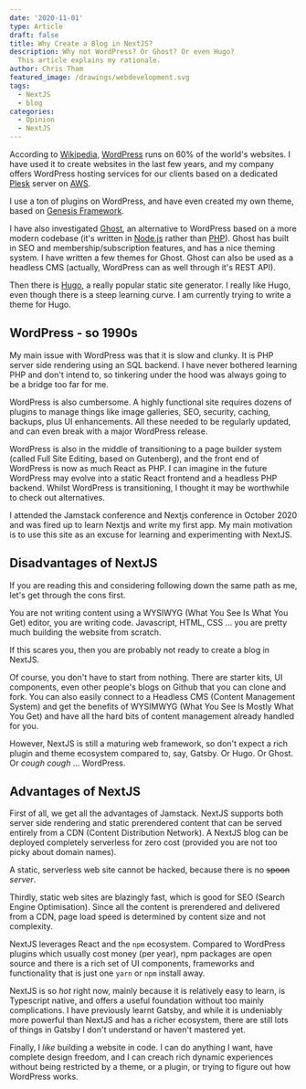 ```yaml
---
date: '2020-11-01'
type: Article
draft: false
title: Why Create a Blog in NextJS?
description: Why not WordPress? Or Ghost? Or even Hugo?
  This article explains my rationale.
author: Chris Tham
featured_image: /drawings/webdevelopment.svg
tags:
  - NextJS
  - blog
categories:
  - Opinion
  - NextJS
---
```


According to [Wikipedia](https://en.wikipedia.org/wiki/WordPress),
[WordPress](https://wordpress.org) runs on 60% of the world's websites.
I have used it to create websites in the last few years, and my company
offers WordPress hosting services for our clients based on a dedicated
[Plesk](https://plesk.com) server on [AWS](https://aws.amazon.com).

I use a ton of plugins on WordPress, and have even created my own theme,
based on [Genesis Framework](https://my.studiopress.com/themes/genesis/).

I have also investigated [Ghost](https://ghost.org), an alternative to
WordPress based on a more modern codebase (it's written in
[Node.js](https://nodejs.org) rather than [PHP](https://php.org)). Ghost
has built in SEO and membership/subscription features, and has a nice theming
system. I have written a few themes for Ghost. Ghost can also be used as a
headless CMS (actually, WordPress can as well through it's REST API).

Then there is [Hugo](https://gohugo.org), a really popular static site
generator. I really like Hugo, even though there is a steep learning curve.
I am currently trying to write a theme for Hugo.

## WordPress - so 1990s

My main issue with WordPress was that it is slow and clunky. It is PHP
server side rendering using an SQL backend. I have never bothered
learning PHP and don't intend to, so tinkering under the hood was always
going to be a bridge too far for me.

WordPress is also cumbersome. A highly functional site requires dozens of
plugins to manage things like image galleries, SEO, security, caching, backups,
plus UI enhancements. All these needed to be regularly updated, and can even
break with a major WordPress release.

WordPress is also in the middle of transitioning to a page builder system
(called Full Site Editing, based on Gutenberg), and
the front end of WordPress is now as much React as PHP. I can imagine in the
future WordPress may evolve into a static React frontend and a headless PHP
backend. Whilst WordPress is transitioning, I thought it may be worthwhile
to check out alternatives.

I attended the Jamstack conference and Nextjs conference in October 2020
and was fired up to learn Nextjs and write my first app. My main motivation
is to use this site as an excuse for learning and experimenting with NextJS.

## Disadvantages of NextJS

If you are reading this and considering following down the same path as me,
let's get through the cons first.

You are not writing content using a WYSIWYG
(What You See Is What You Get) editor, you are writing code. Javascript, HTML,
CSS ... you are pretty much building the website from scratch.

If this scares you, then you are probably not ready to create a blog in NextJS.

Of course, you don't have to start from nothing. There are starter kits,
UI components, even other people's blogs on Github that you can clone and fork.
You can also easily connect to a Headless CMS (Content Management System) and
get the benefits of WYSIMWYG (What You See Is Mostly What You Get) and have all
the hard bits of content management already handled for you.

However, NextJS is still a maturing web framework, so don't expect a rich
plugin and theme ecosystem compared to, say, Gatsby. Or Hugo. Or Ghost.
Or _cough cough_ ... WordPress.

## Advantages of NextJS

First of all, we get all the advantages of Jamstack. NextJS supports both
server side rendering and static prerendered content that can be served
entirely from a CDN (Content Distribution Network). A NextJS blog can be
deployed completely serverless for zero cost (provided you are not too
picky about domain names).

A static, serverless web site cannot be hacked, because there is no ~~spoon~~
_server_.

Thirdly, static web sites are blazingly fast, which is good for SEO (Search
Engine Optimisation). Since all the content is prerendered and delivered from
a CDN, page load speed is determined by content size and not complexity.

NextJS leverages React and the `npm` ecosystem. Compared to WordPress plugins
which usually cost money (per year), npm packages are open source and there is
a rich set of UI components, frameworks and functionality that is just one
`yarn` or `npm` install away.

NextJS is so _hot_ right now, mainly because it is relatively easy to learn,
is Typescript native, and offers a useful foundation without too mainly
complications. I have previously learnt Gatsby, and while it is undeniably
more powerful than NextJS and has a richer ecosystem, there are still lots of
things in Gatsby I don't understand or haven't mastered yet.

Finally, I _like_ building a website in code. I can do anything I want, have
complete design freedom, and I can creach rich dynamic experiences without
being restricted by a theme, or a plugin, or trying to figure out how
WordPress works.
